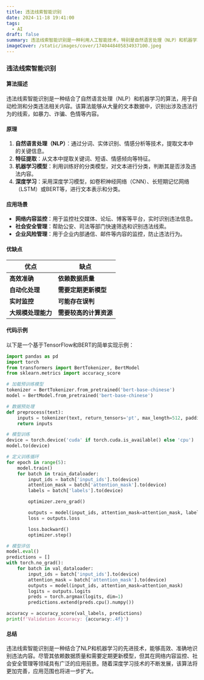```yaml
---
title: 违法线索智能识别
date: 2024-11-18 19:41:00
tags:
  - AI
draft: false
summary: 违法线索智能识别是一种利用人工智能技术，特别是自然语言处理（NLP）和机器学习，来自动识别和分类违法相关信息的算法。它广泛应用于网络内容监控、社会安全管理等领域。
imageCover: /static/images/cover/1740448405834937100.jpeg
---
```


### 违法线索智能识别

#### 算法描述

违法线索智能识别是一种结合了自然语言处理（NLP）和机器学习的算法，用于自动检测和分类违法相关内容。该算法能够从大量的文本数据中，识别出涉及违法行为的线索，如暴力、诈骗、色情等内容。

#### 原理

1. **自然语言处理（NLP）**：通过分词、实体识别、情感分析等技术，提取文本中的关键信息。
2. **特征提取**：从文本中提取关键词、短语、情感倾向等特征。
3. **机器学习模型**：利用训练好的分类模型，对文本进行分类，判断其是否涉及违法内容。
4. **深度学习**：采用深度学习模型，如卷积神经网络（CNN）、长短期记忆网络（LSTM）或BERT等，进行文本表示和分类。

#### 应用场景

- **网络内容监控**：用于监控社交媒体、论坛、博客等平台，实时识别违法信息。
- **社会安全管理**：帮助公安、司法等部门快速筛选和识别违法线索。
- **企业风险管理**：用于企业内部通信、邮件等内容的监控，防止违法行为。

#### 优缺点

| 优点               | 缺点                   |
| ------------------ | ---------------------- |
| **高效准确**       | **依赖数据质量**       |
| **自动化处理**     | **需要定期更新模型**   |
| **实时监控**       | **可能存在误判**       |
| **大规模处理能力** | **需要较高的计算资源** |

#### 代码示例

以下是一个基于TensorFlow和BERT的简单实现示例：

```python
import pandas as pd
import torch
from transformers import BertTokenizer, BertModel
from sklearn.metrics import accuracy_score

# 加载预训练模型
tokenizer = BertTokenizer.from_pretrained('bert-base-chinese')
model = BertModel.from_pretrained('bert-base-chinese')

# 数据预处理
def preprocess(text):
    inputs = tokenizer(text, return_tensors='pt', max_length=512, padding='max_length', truncation=True)
    return inputs

# 模型训练
device = torch.device('cuda' if torch.cuda.is_available() else 'cpu')
model.to(device)

# 定义训练循环
for epoch in range(5):
    model.train()
    for batch in train_dataloader:
        input_ids = batch['input_ids'].to(device)
        attention_mask = batch['attention_mask'].to(device)
        labels = batch['labels'].to(device)

        optimizer.zero_grad()

        outputs = model(input_ids, attention_mask=attention_mask, labels=labels)
        loss = outputs.loss

        loss.backward()
        optimizer.step()

# 模型评估
model.eval()
predictions = []
with torch.no_grad():
    for batch in val_dataloader:
        input_ids = batch['input_ids'].to(device)
        attention_mask = batch['attention_mask'].to(device)
        outputs = model(input_ids, attention_mask=attention_mask)
        logits = outputs.logits
        preds = torch.argmax(logits, dim=1)
        predictions.extend(preds.cpu().numpy())

accuracy = accuracy_score(val_labels, predictions)
print(f'Validation Accuracy: {accuracy:.4f}')
```

#### 总结

违法线索智能识别是一种结合了NLP和机器学习的先进技术，能够高效、准确地识别违法内容。尽管其依赖数据质量和需要定期更新模型，但其在网络内容监控、社会安全管理等领域具有广泛的应用前景。随着深度学习技术的不断发展，该算法将更加完善，应用范围也将进一步扩大。
